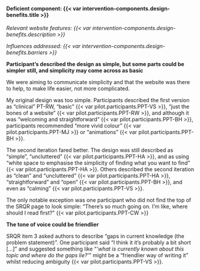 #### Deficient component: {{< var intervention-components.design-benefits.title >}}

_Relevant website features: {{< var intervention-components.design-benefits.description >}}_

_Influences addressed: {{< var intervention-components.design-benefits.barriers >}}_

**Participant's described the design as simple, but some parts could be simpler still, and simplicity may come across as basic**

We were aiming to communicate simplicity and that the website was there to help, to make life easier, not more complicated. 

My original design was too simple. Participants described the first version as "clinical" PT-RW, "basic" {{< var pilot.participants.PPT-VS >}}, "just the bones of a website" {{< var pilot.participants.PPT-RW >}}, and although it was "welcoming and straightforward" {{< var pilot.participants.PPT-BH >}}, participants recommended "more vivid colour" {{< var pilot.participants.PPT-MJ >}} or "animations" {{< var pilot.participants.PPT-BH >}}.

The second iteration fared better. The design was still described as "simple", "uncluttered" {{< var pilot.participants.PPT-HA >}}, and as using "white space to emphasise the simplicity of finding what you want to find" {{< var pilot.participants.PPT-HA >}}. Others described the second iteration as "clean" and "uncluttered" {{< var pilot.participants.PPT-HA >}}, "straightforward" and "open" {{< var pilot.participants.PPT-BH >}}, and even as "calming" {{< var pilot.participants.PPT-VS >}}.

The only notable exception was one participant who did not find the top of the SRQR page to look simple: "There's so much going on.
I'm like, where should I read first?" {{< var pilot.participants.PPT-CW >}}

**The tone of voice could be friendlier**

SRQR item 3 asked authors to describe "gaps in current knowledge (the problem statement)". One participant said "I think it it's probably a bit short [...]" and suggested something like  "_'what is currently known about this topic and where do the gaps lie?'_" might be a "friendlier way of writing it" whilst reducing ambiguity {{< var pilot.participants.PPT-VS >}}.

